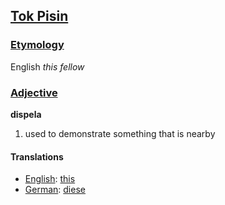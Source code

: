 ==[[Tok Pisin]]==

===[[Etymology]]===
English ''this fellow''

===[[Adjective]]===
'''dispela'''

# used to demonstrate something that is nearby

====Translations====
*[[English]]: [[this]]
*[[German]]: [[diese]]